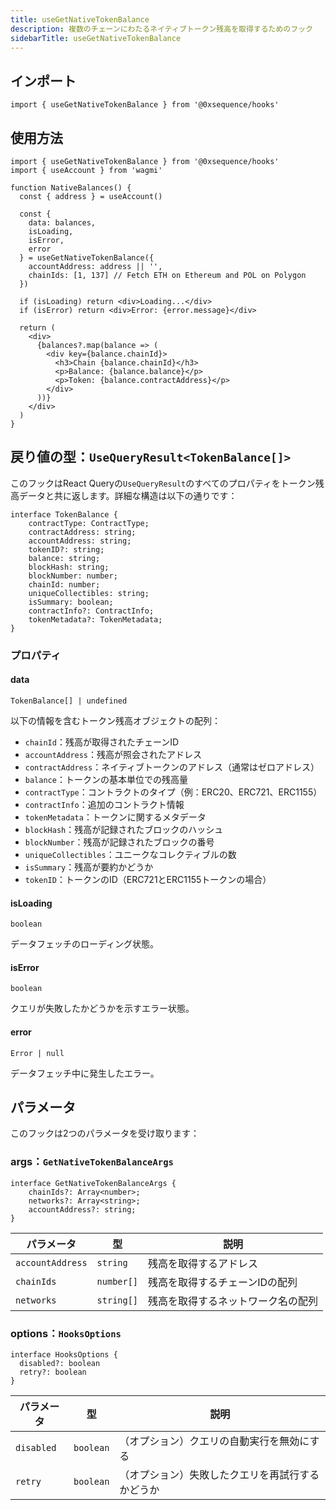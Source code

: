 ```yaml
---
title: useGetNativeTokenBalance
description: 複数のチェーンにわたるネイティブトークン残高を取得するためのフック
sidebarTitle: useGetNativeTokenBalance
---
```


## インポート

```tsx
import { useGetNativeTokenBalance } from '@0xsequence/hooks'
```

## 使用方法

```tsx
import { useGetNativeTokenBalance } from '@0xsequence/hooks'
import { useAccount } from 'wagmi'

function NativeBalances() {
  const { address } = useAccount()
  
  const {
    data: balances,
    isLoading,
    isError,
    error
  } = useGetNativeTokenBalance({
    accountAddress: address || '',
    chainIds: [1, 137] // Fetch ETH on Ethereum and POL on Polygon
  })

  if (isLoading) return <div>Loading...</div>
  if (isError) return <div>Error: {error.message}</div>

  return (
    <div>
      {balances?.map(balance => (
        <div key={balance.chainId}>
          <h3>Chain {balance.chainId}</h3>
          <p>Balance: {balance.balance}</p>
          <p>Token: {balance.contractAddress}</p>
        </div>
      ))}
    </div>
  )
}
```

## 戻り値の型：`UseQueryResult<TokenBalance[]>`

このフックはReact Queryの`UseQueryResult`のすべてのプロパティをトークン残高データと共に返します。詳細な構造は以下の通りです：

```tsx
interface TokenBalance {
    contractType: ContractType;
    contractAddress: string;
    accountAddress: string;
    tokenID?: string;
    balance: string;
    blockHash: string;
    blockNumber: number;
    chainId: number;
    uniqueCollectibles: string;
    isSummary: boolean;
    contractInfo?: ContractInfo;
    tokenMetadata?: TokenMetadata;
}
```

### プロパティ

#### data

`TokenBalance[] | undefined`

以下の情報を含むトークン残高オブジェクトの配列：

* `chainId`：残高が取得されたチェーンID
* `accountAddress`：残高が照会されたアドレス
* `contractAddress`：ネイティブトークンのアドレス（通常はゼロアドレス）
* `balance`：トークンの基本単位での残高量
* `contractType`：コントラクトのタイプ（例：ERC20、ERC721、ERC1155）
* `contractInfo`：追加のコントラクト情報
* `tokenMetadata`：トークンに関するメタデータ
* `blockHash`：残高が記録されたブロックのハッシュ
* `blockNumber`：残高が記録されたブロックの番号
* `uniqueCollectibles`：ユニークなコレクティブルの数
* `isSummary`：残高が要約かどうか
* `tokenID`：トークンのID（ERC721とERC1155トークンの場合）

#### isLoading

`boolean`

データフェッチのローディング状態。

#### isError

`boolean`

クエリが失敗したかどうかを示すエラー状態。

#### error

`Error | null`

データフェッチ中に発生したエラー。

## パラメータ

このフックは2つのパラメータを受け取ります：

### args：`GetNativeTokenBalanceArgs`

```tsx
interface GetNativeTokenBalanceArgs {
    chainIds?: Array<number>;
    networks?: Array<string>;
    accountAddress?: string;
}
```

| パラメータ            | 型          | 説明                |
| ---------------- | ---------- | ----------------- |
| `accountAddress` | `string`   | 残高を取得するアドレス       |
| `chainIds`       | `number[]` | 残高を取得するチェーンIDの配列  |
| `networks`       | `string[]` | 残高を取得するネットワーク名の配列 |

### options：`HooksOptions`

```tsx
interface HooksOptions {
  disabled?: boolean
  retry?: boolean
}
```

| パラメータ      | 型         | 説明                       |
| ---------- | --------- | ------------------------ |
| `disabled` | `boolean` | （オプション）クエリの自動実行を無効にする    |
| `retry`    | `boolean` | （オプション）失敗したクエリを再試行するかどうか |
